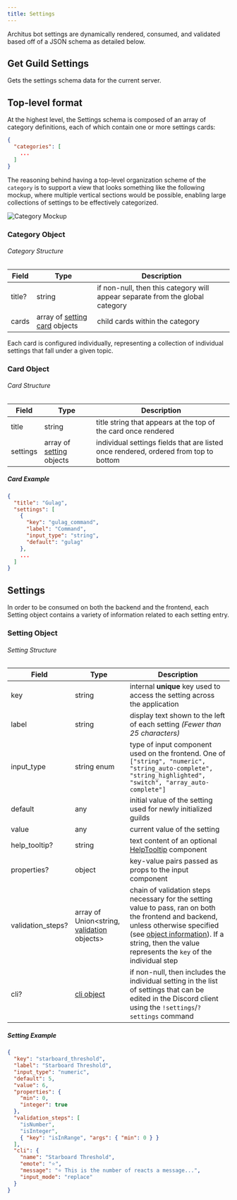 ```yaml
---
title: Settings
---
```


Architus bot settings are dynamically rendered, consumed, and validated based off of a JSON schema as detailed below.

## Get Guild Settings

<Route method="GET" path="/settings/{guild_id}" auth />

Gets the settings schema data for the current server.

## Top-level format

At the highest level, the Settings schema is composed of an array of category definitions, each of which contain one or more settings cards:

```json
{
  "categories": [
    ...
  ]
}
```

The reasoning behind having a top-level organization scheme of the `category` is to support a view that looks something like the following mockup, where multiple vertical sections would be possible, enabling large collections of settings
to be effectively categorized.

![Category Mockup](./category_mockup.png)

### Category Object

###### Category Structure

| Field  | Type                                          | Description                                                                   |
| ------ | --------------------------------------------- | ----------------------------------------------------------------------------- |
| title? | string                                        | if non-null, then this category will appear separate from the global category |
| cards  | array of [setting card](#card-object) objects | child cards within the category                                               |

Each card is configured individually, representing a collection of individual settings that fall under a given topic.

### Card Object

###### Card Structure

| Field    | Type                                        | Description                                                                          |
| -------- | ------------------------------------------- | ------------------------------------------------------------------------------------ |
| title    | string                                      | title string that appears at the top of the card once rendered                       |
| settings | array of [setting](#setting-object) objects | individual settings fields that are listed once rendered, ordered from top to bottom |

##### Card Example

```json
{
  "title": "Gulag",
  "settings": [
    {
      "key": "gulag_command",
      "label": "Command",
      "input_type": "string",
      "default": "gulag"
    },
    ...
  ]
}
```

## Settings

In order to be consumed on both the backend and the frontend, each Setting object contains a variety of information related to each setting entry.

### Setting Object

###### Setting Structure

| Field             | Type                                                             | Description                                                                                                                                                                                                                                                 |
| ----------------- | ---------------------------------------------------------------- | ----------------------------------------------------------------------------------------------------------------------------------------------------------------------------------------------------------------------------------------------------------- |
| key               | string                                                           | internal **unique** key used to access the setting across the application                                                                                                                                                                                   |
| label             | string                                                           | display text shown to the left of each setting _(Fewer than 25 characters)_                                                                                                                                                                                 |
| input_type        | string enum                                                      | type of input component used on the frontend. One of `["string", "numeric", "string_auto-complete", "string_highlighted", "switch", "array_auto-complete"]`                                                                                                 |
| default           | any                                                              | initial value of the setting used for newly initialized guilds                                                                                                                                                                                              |
| value             | any                                                              | current value of the setting                                                                                                                                                                                                                                |
| help_tooltip?     | string                                                           | text content of an optional [HelpTooltip](https://storybook.archit.us/?path=/story/helptooltip--basic) component                                                                                                                                            |
| properties?       | object                                                           | key-value pairs passed as props to the input component                                                                                                                                                                                                      |
| validation_steps? | array of Union<string, [validation](#validation-object) objects> | chain of validation steps necessary for the setting value to pass, ran on both the frontend and backend, unless otherwise specified (see [object information](#validation-object)). If a string, then the value represents the `key` of the individual step |
| cli?              | [cli object](#cli-object)                                        | if non-null, then includes the individual setting in the list of settings that can be edited in the Discord client using the `!settings`/`?settings` command                                                                                                |

##### Setting Example

```json
{
  "key": "starboard_threshold",
  "label": "Starboard Threshold",
  "input_type": "numeric",
  "default": 5,
  "value": 6,
  "properties": {
    "min": 0,
    "integer": true
  },
  "validation_steps": [
    "isNumber",
    "isInteger",
    { "key": "isInRange", "args": { "min": 0 } }
  ],
  "cli": {
    "name": "Starboard Threshold",
    "emote": "⭐",
    "message": "⭐ This is the number of reacts a message...",
    "input_mode": "replace"
  }
}
```
